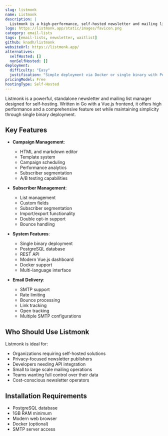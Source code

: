 ```yaml
---
slug: listmonk
name: Listmonk
description: |
  Listmonk is a high-performance, self-hosted newsletter and mailing list manager with a modern dashboard interface. It's distributed as a single binary and uses PostgreSQL for data storage.
logo: https://listmonk.app/static/images/favicon.png
category: email-lists
tags: [email-lists, newsletter, waitlist]
github: knadh/listmonk
websiteUrl: https://listmonk.app/
alternatives:
  selfHosted: []
  nonSelfHosted: []
deployment:
  difficulty: "Easy"
  justification: "Simple deployment via Docker or single binary with PostgreSQL database."
pricingModel: Free
hostingType: Self-Hosted
---
```


Listmonk is a powerful, standalone newsletter and mailing list manager designed
for self-hosting. Written in Go with a Vue.js frontend, it offers high
performance and a comprehensive feature set while maintaining simplicity through
single binary deployment.

## Key Features

- **Campaign Management**:

  - HTML and markdown editor
  - Template system
  - Campaign scheduling
  - Performance analytics
  - Subscriber segmentation
  - A/B testing capabilities

- **Subscriber Management**:

  - List management
  - Custom fields
  - Subscriber segmentation
  - Import/export functionality
  - Double opt-in support
  - Bounce handling

- **System Features**:

  - Single binary deployment
  - PostgreSQL database
  - REST API
  - Modern Vue.js dashboard
  - Docker support
  - Multi-language interface

- **Email Delivery**:
  - SMTP support
  - Rate limiting
  - Bounce processing
  - Link tracking
  - Open tracking
  - Multiple SMTP configurations

## Who Should Use Listmonk

Listmonk is ideal for:

- Organizations requiring self-hosted solutions
- Privacy-focused newsletter publishers
- Developers needing API integration
- Small to large scale mailing operations
- Teams wanting full control over their data
- Cost-conscious newsletter operators

## Installation Requirements

- PostgreSQL database
- 1GB RAM minimum
- Modern web browser
- Docker (optional)
- SMTP server access
